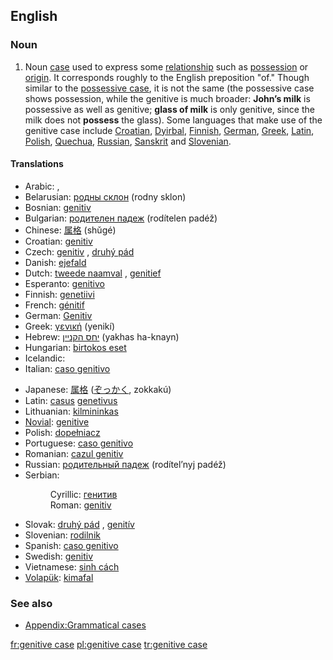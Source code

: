 ==English==
{{wikipedia}}

===Noun===
{{en-noun|sg=[[genitive]] [[case]]}}

# {{grammar}} Noun [[case]] used to express some [[relationship]] such as [[possession]] or [[origin]]. It corresponds roughly to the English preposition "of." Though similar to the [[possessive case]], it is not the same (the possessive case shows possession, while the genitive is much broader: '''John’s milk''' is possessive as well as genitive; '''glass of milk''' is only genitive, since the milk does not '''possess''' the glass). Some languages that make use of the genitive case include [[Croatian]], [[Dyirbal]], [[Finnish]], [[German]], [[Greek]], [[Latin]], [[Polish]], [[Quechua]], [[Russian]], [[Sanskrit]] and [[Slovenian]].

====Translations====
{{trans-top|noun case used to express some relationship such as possession or origin}}
* Arabic: {{Arab|[[حالة المضاف اليه|حَالةُ المُضَافِ إلَيْه]]}} {{unicode|(ħáːltu l-muɖáːfi iléyh)}},
* Belarusian: [[родны склон]] (rodny sklon) {{m}}
* Bosnian: [[genitiv]] {{m}}
* Bulgarian: [[родителен падеж]] (rodítelen padéž) {{m}}
* Chinese: [[属格]] (shǔgé)
* Croatian: [[genitiv]] {{m}}
* Czech: [[genitiv]] {{m}}, [[druhý pád]] {{m}}
* Danish: [[ejefald]]
* Dutch: [[tweede naamval]] {{m}}, [[genitief]] {{m}}
* Esperanto: [[genitivo]]
* Finnish: [[genetiivi]]
* French: [[génitif]] {{m}}
* German: [[Genitiv]] {{m}}
* Greek: [[γενική]] (yenikí) {{f}}
* Hebrew: [[יחס הקנײן]] (yakhas ha-knayn) {{m}}
* Hungarian: [[birtokos eset]]
* Icelandic: {{t+|is|eignarfall|n}}
* Italian: [[caso genitivo]] {{m}}
{{trans-mid}}
* Japanese: [[属格#Japanese|属格]] ([[ぞっかく]], zokkakú)
* Latin: [[casus]] [[genetivus]] {{m}}
* Lithuanian: [[kilmininkas]] {{m}}
* [[Novial]]: [[genitive]]
* Polish: [[dopełniacz]] {{m}}
* Portuguese: [[caso genitivo]] {{m}}
* Romanian: [[cazul genitiv]] {{m}}
* Russian: [[родительный падеж]] (rodítel’nyj padéž) {{m}}
* Serbian:
*: Cyrillic: [[генитив]] {{m}}
*: Roman: [[genitiv]] {{m}}
* Slovak: [[druhý pád]] {{m}}, [[genitív]] {{m}}
* Slovenian: [[rodilnik]] {{m}}
* Spanish: [[caso genitivo]] {{m}}
* Swedish: [[genitiv]]
* Vietnamese: [[sinh cách]]
* [[Volapük]]: [[kimafal]]
{{trans-bottom}}

===See also===
* [[Appendix:Grammatical cases]]

[[fr:genitive case]]
[[pl:genitive case]]
[[tr:genitive case]]